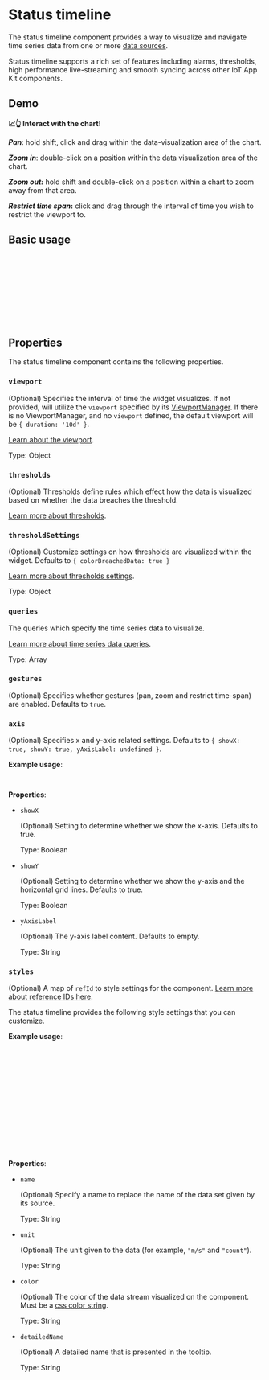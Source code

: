 

<Meta of={StatusTimelineStories} />

# Status timeline

The status timeline component provides a way to visualize and navigate time series data from one or more [data sources](/docs/core-datasources--docs).

Status timeline supports a rich set of features including alarms, thresholds, high performance live-streaming and smooth syncing across other IoT App Kit components.

## Demo

<Canvas sourceState="none" of={StatusTimelineStories.Standard} />

**📈👆 Interact with the chart!**

**_Pan_**: hold shift, click and drag within the data-visualization area of the chart.

**_Zoom in_**: double-click on a position within the data visualization area of the chart.

**_Zoom out:_** hold shift and double-click on a position within a chart to zoom away from that area.

**_Restrict time span_:** click and drag through the interval of time you wish to restrict the viewport to.

## Basic usage


```jsx
import { StatusTimeline, WebglContext } from '@iot-app-kit/react-components';
import '@iot-app-kit/react-components/styles.css';

const Page = () => (
  <div>
    <StatusTimeline queries={[/** add your queries here *//]} />
    <WebglContext />
  </div>
);
```

## Properties

The status timeline component contains the following properties.

### `viewport`

(Optional) Specifies the interval of time the widget visualizes. If not provided, will utilize the `viewport` specified by its [ViewportManager](/docs/components-viewportmanager--docs).
If there is no ViewportManager, and no `viewport` defined, the default viewport will be `{ duration: '10d' }`.

[Learn about the viewport](/docs/core-viewport--docs).

Type: Object

### `thresholds`

(Optional) Thresholds define rules which effect how the data is visualized based on whether the data breaches the threshold.

[Learn more about thresholds](/docs/core-thresholds--docs#thresholds).

### `thresholdSettings`

(Optional) Customize settings on how thresholds are visualized within the widget. Defaults to `{ colorBreachedData: true }`

[Learn more about thresholds settings](/docs/core-thresholds--docs#thresholdsettings).

Type: Object

### `queries`

The queries which specify the time series data to visualize.

[Learn more about time series data queries](/docs/core-time-series-data--docs).

Type: Array

### `gestures`

(Optional) Specifies whether gestures (pan, zoom and restrict time-span) are enabled. Defaults to `true`.

### `axis`

(Optional) Specifies x and y-axis related settings. Defaults to `{ showX: true, showY: true, yAxisLabel: undefined }`.

__Example usage__:
```jsx
<StatusTimeline axis={{ showX: false, showY: true, yAxisLabel: 'mph' }} {...otherFields} />
```

__Properties__:

- `showX`

  (Optional) Setting to determine whether we show the x-axis. Defaults to true.

  Type: Boolean

- `showY`

  (Optional) Setting to determine whether we show the y-axis and the horizontal grid lines. Defaults to true.

  Type: Boolean

- `yAxisLabel`

  (Optional) The y-axis label content. Defaults to empty.

  Type: String

### `styles`

(Optional) A map of `refId` to style settings for the component. [Learn more about reference IDs here](/docs/core-styles--docs#reference-ids).

The status timeline provides the following style settings that you can customize.

__Example usage__:
```jsx
<StatusTimeline
  /** Specifying a query which provides a `refId` */
  queries={[
    query.timeSeriesData({
      assets: [{
        assetId: 'id',
        properties: [{ propertyId: 'property', refId: 'my-property' }]
      }]
    })
 ]}

 /** Mapping the provided `refId` to the status timeline style settings */
 styles={{ 'my-property': { color: 'red', name: 'My Cool Property' }}}
/>

```

__Properties__:

* `name`

    (Optional) Specify a name to replace the name of the data set given by its source.

    Type: String

* `unit`

    (Optional) The unit given to the data (for example, `"m/s"` and `"count"`).

    Type: String

* `color`

    (Optional) The color of the data stream visualized on the component. Must be a [css color string](https://www.w3schools.com/howto/default.asp).

    Type: String

* `detailedName`

    (Optional) A detailed name that is presented in the tooltip.

    Type: String

